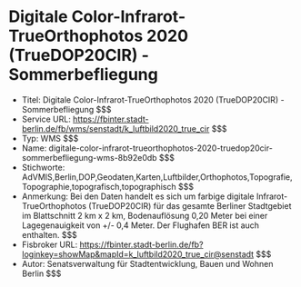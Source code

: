 # Digitale Color-Infrarot-TrueOrthophotos 2020 (TrueDOP20CIR) - Sommerbefliegung
- Titel: Digitale Color-Infrarot-TrueOrthophotos 2020 (TrueDOP20CIR) - Sommerbefliegung $$$
- Service URL: https://fbinter.stadt-berlin.de/fb/wms/senstadt/k_luftbild2020_true_cir $$$
- Typ: WMS $$$
- Name: digitale-color-infrarot-trueorthophotos-2020-truedop20cir-sommerbefliegung-wms-8b92e0db $$$
- Stichworte: AdVMIS,Berlin,DOP,Geodaten,Karten,Luftbilder,Orthophotos,Topografie,Topographie,topografisch,topographisch $$$
- Anmerkung: Bei den Daten handelt es sich um farbige digitale Infrarot-TrueOrthophotos (TrueDOP20CIR) für das gesamte Berliner Stadtgebiet im Blattschnitt 2 km x 2 km, Bodenauflösung 0,20 Meter bei einer Lagegenauigkeit von +/- 0,4 Meter. Der Flughafen BER ist auch enthalten. $$$
- Fisbroker URL: https://fbinter.stadt-berlin.de/fb?loginkey=showMap&mapId=k_luftbild2020_true_cir@senstadt $$$
- Autor: Senatsverwaltung für Stadtentwicklung, Bauen und Wohnen Berlin $$$
